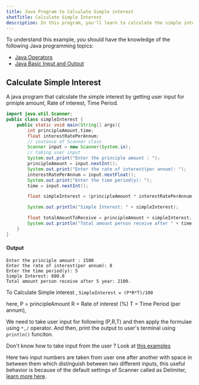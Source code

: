 ```yaml
---
title: Java Program to Calculate Simple interest
shotTitle: Calculate Simple Interest
description: In this program, you'll learn to calculate the simple interest and display final value on screen/terminal
---
```


To understand this example, you should have the knowledge of the following Java programming topics:

- [Java Operators](/docs/operators)
- [Java Basic Input and Output](/docs/basic-input-output)

## Calculate Simple Interest

A java program that calculate the simple interest by getting user input for priniple amount, Rate of interest, Time Period.

```java
import java.util.Scanner;
public class simpleInterest {
    public static void main(String[] args){
        int principleAmount,time;
        float interestRatePerAnnum;
        // instance of Scanner class
        Scanner input = new Scanner(System.in);
        // taking user input
        System.out.print("Enter the principle amount : ");
        principleAmount = input.nextInt();
        System.out.print("Enter the rate of interest(per annum): ");
        interestRatePerAnnum = input.nextFloat();
        System.out.print("Enter the time period(y): ");
        time = input.nextInt();

        float simpleInterest = (principleAmount * interestRatePerAnnum * time)/100;

        System.out.println("Simple Interest: " + simpleInterest);

        float totalAmountToReceive = principleAmount + simpleInterest;
        System.out.println("Total amount person receive after " + time + " year" + ": " + totalAmountToReceive);
    }
}
```

#### Output

```plaintext
Enter the principle amount : 1500
Enter the rate of interest(per annum): 8
Enter the time period(y): 5
Simple Interest: 600.0
Total amount person receive after 5 year: 2100.
```

To Calculate Simple interest ,
`SimpleInterest = (P*R*T)/100`


here, P = principleAmount
      R = Rate of interest (%)
      T = Time Period (per annum),

We need to take user input for following (P,R,T) and then apply the formulae using `*,/` operator. And then, print the output to user's terminal using `println()` funciton.

<TipInfo>

Don't know how to take input from the user ? Look at [this examples](/docs/basic-input-output#java-input)

Here two input numbers are taken from user one after another with space in between them which distinguish between two different inputs, this useful behavior is because of the default settings of Scanner called as Delimiter, [learn more here](https://www.javatpoint.com/post/java-scanner-delimiter-method).

</TipInfo>

